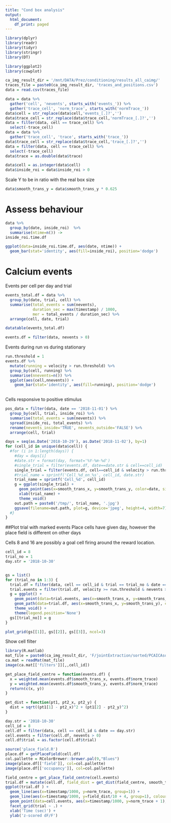 ```yaml
---
title: "Cond box analysis"
output:
  html_document:
    df_print: paged
---
```



```r
library(dplyr)
library(readr)
library(tidyr)
library(stringr)
library(DT)

library(ggplot2)
library(cowplot)
```

```r
ca_img_result_dir = '/mnt/DATA/Prez/conditioning/results_all_caimg/'
traces_file = paste0(ca_img_result_dir, 'traces_and_positions.csv')
data = read.csv(traces_file)
```

```r
data = data %>%
  gather('cell', 'nevents', starts_with('events_')) %>%
  gather('trace_cell', 'norm_trace', starts_with('normTrace_')) 
data$cell = str_replace(data$cell,'events_[.]?','')
data$trace_cell = str_replace(data$trace_cell,'normTrace_[.]?','')
data = filter(data, cell == trace_cell) %>%
  select(-trace_cell)
data = data %>%
  gather('trace_cell', 'trace', starts_with('trace_')) 
data$trace_cell = str_replace(data$trace_cell,'trace_[.]?','')
data = filter(data, cell == trace_cell) %>%
  select(-trace_cell)
data$trace = as.double(data$trace)

data$cell = as.integer(data$cell)
data$inside_roi = data$inside_roi > 0
```

Scale Y to be in ratio with the real box size
```r
data$smooth_trans_y = data$smooth_trans_y * 0.625
```


# Assess behaviour
```r
data %>%
  group_by(date, inside_roi)  %>%
  summarise(ntime=n()) ->
inside_roi.time.df

ggplot(data=inside_roi.time.df, aes(date, ntime)) +
  geom_bar(stat='identity', aes(fill=inside_roi), position='dodge')
```


# Calcium events

Events per cell per day and trial
```r
events_total.df = data %>% 
  group_by(date, trial, cell) %>%
  summarise(total_events = sum(nevents), 
            duration_sec = max(timestamp) / 1000,
            mer = total_events / duration_sec) %>%
  arrange(cell, date, trial)

datatable(events_total.df)
```

```r
events.df = filter(data, nevents > 0)
```

Events during run vs during stationary
```r
run.threshold = 1
events.df %>% 
  mutate(running = velocity > run.threshold) %>%
  group_by(cell, running) %>%
  summarise(nnevents=n()) %>%
  ggplot(aes(cell,nnevents)) +
    geom_bar(stat='identity', aes(fill=running), position='dodge')
  
```


Cells responsive to positive stimulus
```r
pos_data = filter(data, date == '2018-11-01') %>%
  group_by(cell, trial, inside_roi) %>%
  summarise(total_events = sum(nevents)) %>%
  spread(inside_roi, total_events) %>%
  rename(nevents_inside='TRUE', nevents_outside='FALSE') %>%
  arrange(cell, trial) 
```

```r
days = seq(as.Date('2018-10-29'), as.Date('2018-11-02'), by=1)
for (cell_id in unique(data$cell)) {
  #for (i in 1:length(days)) {
    #day = days[i]
    #date.str = format(day, format='%Y-%m-%d')
    #single_trial = filter(events.df, date==date.str & cell==cell_id)
    single_trial = filter(events.df, cell==cell_id & velocity > run.threshold)
    #trial_name = sprintf('Cell_%d_on_%s', cell_id, date.str)
    trial_name = sprintf('Cell_%d', cell_id)
    g = ggplot(single_trial) +
      geom_point(aes(x=smooth_trans_x, y=smooth_trans_y, color=date, size=norm_trace)) +
      xlab(trial_name) +
      theme_void()
    out.path = paste0('/tmp/', trial_name, '.jpg')
    ggsave(filename=out.path, plot=g, device='jpeg', height=4, width=7)
  #}
}
```

##Plot trial with marked events 
Place cells have given day, however the place field is different on other days

Cells 8 and 16 are possibly a goal cell firing around the reward location.
```r
cell_id = 8
trial_no = 1
day.str = '2018-10-30'


gs = list()
for (trial_no in 1:3) {
  trial.df = filter(data, cell == cell_id & trial == trial_no & date == day.str) 
  trial.events = filter(trial.df, velocity >= run.threshold & nevents > 0)
  g = ggplot() +
    geom_point(data=trial.events, aes(x=smooth_trans_x, y=smooth_trans_y, size=norm_trace)) +
    geom_path(data=trial.df, aes(x=smooth_trans_x, y=smooth_trans_y), colour='blue', size=0.5, alpha = 0.75) +
    theme_void() +
    theme(legend.position='None')
  gs[[trial_no]] = g
}

plot_grid(gs[[1]], gs[[2]], gs[[3]], ncol=3)
```

Show cell filter
```r
library(R.matlab)
mat_file = paste0(ca_img_result_dir, 'F/jointExtraction/sorted/PCAICAsorted.mat')
ca.mat = readMat(mat_file)
image(ca.mat[['filters']][,,cell_id])
```

```r
get_place_field_centre = function(events.df) {
  x = weighted.mean(events.df$smooth_trans_x, events.df$norm_trace)
  y = weighted.mean(events.df$smooth_trans_y, events.df$norm_trace)
  return(c(x, y))
}

get_dist = function(pt1, pt2_x, pt2_y) {
  dist = sqrt((pt1[1] - pt2_x)^2 + (pt1[2] - pt2_y)^2)
}

day.str = '2018-10-30'
cell_id = 8
cell.df = filter(data, cell == cell_id & date == day.str) 
cell.events = filter(cell.df, nevents > 0) 
cell.df$trial = as.factor(cell.df$trial)

source('place_field.R')
place.df = getPlaceField(cell.df)
col.pallette = RColorBrewer::brewer.pal(9,"Blues")
image(place.df[['field']], col=col.pallette)
image(place.df[['occupancy']], col=col.pallette)
```

```r
field_centre = get_place_field_centre(cell.events)
trial.df = mutate(cell.df, field_dist = get_dist(field_centre, smooth_trans_x, smooth_trans_y))
ggplot(trial.df ) +
  geom_line(aes(x=timestamp/1000, y=norm_trace, group=1)) +
  geom_line(aes(x=timestamp/1000, y=field_dist/10 + 4, group=1), colour='blue') +
  geom_point(data=cell.events, aes(x=timestamp/1000, y=norm_trace + 1), shape=8, colour='red') +
  facet_grid(trial ~ .) +
  xlab('Time (sec)') +
  ylab('z-scored dF/F') 
```


